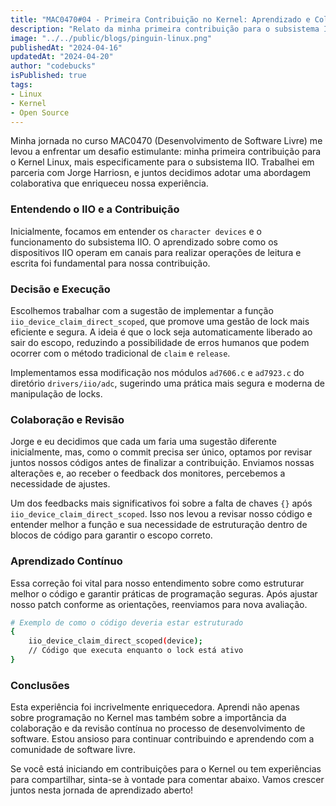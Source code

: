 ```yaml
---
title: "MAC0470#04 - Primeira Contribuição no Kernel: Aprendizado e Colaboração"
description: "Relato da minha primeira contribuição para o subsistema IIO do Kernel Linux, em parceria com Jorge Harriosn, abordando desafios técnicos e colaborativos."
image: "../../public/blogs/pinguin-linux.png"
publishedAt: "2024-04-16"
updatedAt: "2024-04-20"
author: "codebucks"
isPublished: true
tags:
- Linux
- Kernel
- Open Source
---
```


Minha jornada no curso MAC0470 (Desenvolvimento de Software Livre) me levou a enfrentar um desafio estimulante: minha primeira contribuição para o Kernel Linux, mais especificamente para o subsistema IIO. Trabalhei em parceria com Jorge Harriosn, e juntos decidimos adotar uma abordagem colaborativa que enriqueceu nossa experiência.

### Entendendo o IIO e a Contribuição

Inicialmente, focamos em entender os `character devices` e o funcionamento do subsistema IIO. O aprendizado sobre como os dispositivos IIO operam em canais para realizar operações de leitura e escrita foi fundamental para nossa contribuição.

### Decisão e Execução

Escolhemos trabalhar com a sugestão de implementar a função `iio_device_claim_direct_scoped`, que promove uma gestão de lock mais eficiente e segura. A ideia é que o lock seja automaticamente liberado ao sair do escopo, reduzindo a possibilidade de erros humanos que podem ocorrer com o método tradicional de `claim` e `release`.

Implementamos essa modificação nos módulos `ad7606.c` e `ad7923.c` do diretório `drivers/iio/adc`, sugerindo uma prática mais segura e moderna de manipulação de locks.

### Colaboração e Revisão

Jorge e eu decidimos que cada um faria uma sugestão diferente inicialmente, mas, como o commit precisa ser único, optamos por revisar juntos nossos códigos antes de finalizar a contribuição. Enviamos nossas alterações e, ao receber o feedback dos monitores, percebemos a necessidade de ajustes.

Um dos feedbacks mais significativos foi sobre a falta de chaves `{}` após `iio_device_claim_direct_scoped`. Isso nos levou a revisar nosso código e entender melhor a função e sua necessidade de estruturação dentro de blocos de código para garantir o escopo correto.

### Aprendizado Contínuo
Essa correção foi vital para nosso entendimento sobre como estruturar melhor o código e garantir práticas de programação seguras. Após ajustar nosso patch conforme as orientações, reenviamos para nova avaliação.

```bash
# Exemplo de como o código deveria estar estruturado
{
    iio_device_claim_direct_scoped(device);
    // Código que executa enquanto o lock está ativo
}

```

### Conclusões

Esta experiência foi incrivelmente enriquecedora. Aprendi não apenas sobre programação no Kernel mas também sobre a importância da colaboração e da revisão contínua no processo de desenvolvimento de software. Estou ansioso para continuar contribuindo e aprendendo com a comunidade de software livre.

Se você está iniciando em contribuições para o Kernel ou tem experiências para compartilhar, sinta-se à vontade para comentar abaixo. Vamos crescer juntos nesta jornada de aprendizado aberto!
